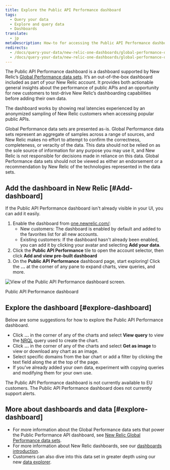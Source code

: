 ```yaml
---
title: Explore the Public API Performance dashboard
tags:
  - Query your data
  - Explore and query data
  - Dashboards
translate:
  - jp
metaDescription: How-to for accessing the Public API Performance dashboard.
redirects:
  - /docs/query-your-data/new-relic-one-dashboards/global-performance-dataset/enable-public-api-performance-dashboard
  - /docs/query-your-data/new-relic-one-dashboards/global-performance-dataset/explore-public-api-performance-dashboard
---
```


The Public API Performance dashboard is a dashboard supported by New Relic’s [Global Performance data sets](/docs/query-your-data/new-relic-one-dashboards/global-performance-dataset/new-relic-global-performance-data-sets). It’s an out-of-the-box dashboard included as part of your New Relic account. It provides both actionable general insights about the performance of public APIs and an opportunity for new customers to test-drive New Relic’s dashboarding capabilities before adding their own data.

The dashboard works by showing real latencies experienced by an anonymized sampling of New Relic customers when accessing popular public APIs.

<Callout variant="important">
  Global Performance data sets are presented as-is. Global Performance data sets represent an aggregate of samples across a range of sources, and New Relic makes no effort to attempt to confirm the correctness, completeness, or veracity of the data. This data should not be relied on as the sole source of information for any purpose you may use it, and New Relic is not responsible for decisions made in reliance on this data. Global Performance data sets should not be viewed as either an endorsement or a recommendation by New Relic of the technologies represented in the data sets.
</Callout>

## Add the dashboard in New Relic [#Add-dashboard]

If the Public API Performance dashboard isn't already visible in your UI, you can add it easily.

1. Enable the dashboard from [one.newrelic.com/](https://one.newrelic.com/):
   * New customers: The dashboard is enabled by default and added to the favorites list for all new accounts.
   * Existing customers: If the dashboard hasn't already been enabled, you can add it by clicking your avatar and selecting **Add your data**.
2. Click the **Public API Performance** tile to open the account selector, then click **Add and view pre-built dashboard**
3. On the **Public API Performance** dashboard page, start exploring! Click the **...** at the corner of any pane to expand charts, view queries, and more.

![View of the Public API Performance dashboard screen.  ](./images/Public-API-Performance-Dash-for-GPD.png "Public API Performance dashboard")

<figcaption>
  Public API Performance dashboard
</figcaption>

## Explore the dashboard [#explore-dashboard]

Below are some suggestions for how to explore the Public API Performance dashboard.

* Click **…** in the corner of any of the charts and select **View query** to view the [NRQL](/docs/query-data/nrql-new-relic-query-language/getting-started/introduction-nrql) query used to create the chart.
* Click **…** in the corner of any of the charts and select **Get as image** to view or download any chart as an image.
* Select specific domains from the bar chart or add a filter by clicking the text field along the at the top of the page.
* If you’ve already added your own data, experiment with copying queries and modifying them for your own use.

<Callout variant="important">
  The Public API Performance dashboard is not currently available to EU customers.
</Callout>

<Callout variant="important">
  The Public API Performance dashboard does not currently support alerts.
</Callout>

## More about dashboards and data [#explore-dashboard]

* For more information about the Global Performance data sets that power the Public Performance API dashboard, see [New Relic Global Performance data sets](/docs/query-your-data/new-relic-one-dashboards/global-performance-dataset/new-relic-global-performance-data-sets).
* For more information about New Relic dashboards, see our [dashboards introduction](/docs/dashboards/new-relic-one-dashboards/get-started/introduction-new-relic-one-dashboards).
* Customers can also dive into this data set in greater depth using our new [data explorer](/docs/query-your-data/explore-query-data/data-explorer/introduction-data-explorer).
